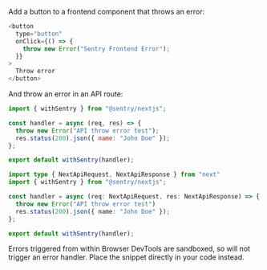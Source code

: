 Add a button to a frontend component that throws an error:

```javascript {filename:pages/index.js}
<button
  type="button"
  onClick={() => {
    throw new Error("Sentry Frontend Error");
  }}
>
  Throw error
</button>
```

And throw an error in an API route:

```javascript {filename:pages/api/error.js}
import { withSentry } from "@sentry/nextjs";

const handler = async (req, res) => {
  throw new Error("API throw error test");
  res.status(200).json({ name: "John Doe" });
};

export default withSentry(handler);
```

```typescript {filename:pages/api/error.ts}
import type { NextApiRequest, NextApiResponse } from "next"
import { withSentry } from "@sentry/nextjs";

const handler = async (req: NextApiRequest, res: NextApiResponse) => {
  throw new Error("API throw error test")
  res.status(200).json({ name: "John Doe" });
};

export default withSentry(handler);
```

<Note>

Errors triggered from within Browser DevTools are sandboxed, so will not trigger an error handler. Place the snippet directly in your code instead.

</Note>
